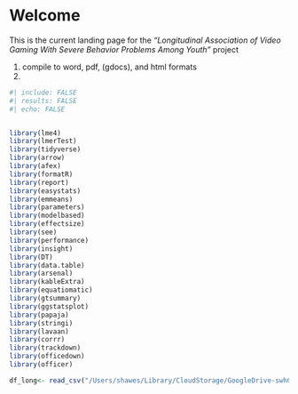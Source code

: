 # **Welcome** {.unnumbered}

This is the current landing page for the *"Longitudinal Association of Video Gaming With Severe Behavior Problems Among Youth"* project 

1) compile to word, pdf, (gdocs), and html formats
2) 

```r
#| include: FALSE
#| results: FALSE
#| echo: FALSE


library(lme4)
library(lmerTest)
library(tidyverse)
library(arrow)
library(afex)
library(formatR)
library(report)
library(easystats)
library(emmeans)
library(parameters)
library(modelbased)
library(effectsize)
library(see)
library(performance)
library(insight)
library(DT)
library(data.table)
library(arsenal)
library(kableExtra)
library(equatiomatic)
library(gtsummary)
library(ggstatsplot)
library(papaja)
library(stringi)
library(lavaan)
library(corrr)
library(trackdown)
library(officedown)
library(officer)

df_long<- read_csv("/Users/shawes/Library/CloudStorage/GoogleDrive-swh004@gmail.com/My Drive/Projects/gaming_behav/main/_data/df_long.csv")
```


